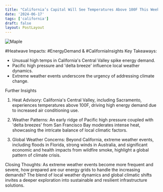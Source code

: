 ```yaml
---
title: "California’s Capital Will See Temperatures Above 100F This Week . "
date: '2024-06-17'
tags: ['california']
draft: false
layout: PostLayout
---
```


<div className="flex justify-center">
<div className="my-1 w-full px-2 xl:my-1 xl:w-1/2 xl:px-2">
    <img src="https://willpolesa.pythonanywhere.com/static/podcast_thumbnails/thumbnail_recaL82UkVinKbrUm.jpg" alt="Maple" className="mx-auto h-58 w-auto" />
</div>
</div>

#Heatwave Impacts: #EnergyDemand & #CaliforniaInsights
Key Takeaways:
- Unusual high temps in California's Central Valley spike energy demand.
- Pacific high pressure and 'delta breeze' influence local weather dynamics.
- Extreme weather events underscore the urgency of addressing climate change.

Further Insights
1. Heat Advisory:
California's Central Valley, including Sacramento, experiences temperatures above 100F, driving high energy demand due to increased air conditioning use.

2. Weather Patterns:
An early ridge of Pacific high pressure coupled with 'delta breezes' from San Francisco Bay moderates intense heat, showcasing the intricate balance of local climatic factors.

3. Global Weather Concerns:
Beyond California, extreme weather events, including floods in Florida, strong winds in Australia, and significant economic and health impacts from wildfire smoke, highlight a global pattern of climate crisis.

Closing Thoughts:
As extreme weather events become more frequent and severe, how prepared are our energy grids to handle the increasing demands? The blend of local weather dynamics and global climatic shifts invites a deeper exploration into sustainable and resilient infrastructure solutions.
